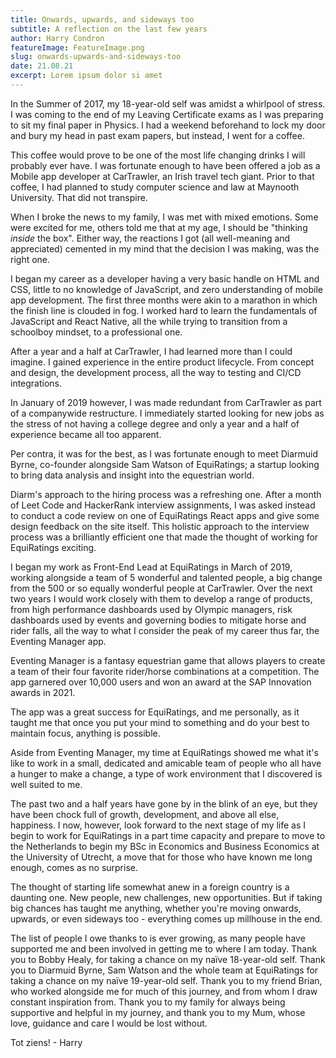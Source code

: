 ```yaml
---
title: Onwards, upwards, and sideways too
subtitle: A reflection on the last few years
author: Harry Condron
featureImage: FeatureImage.png
slug: onwards-upwards-and-sideways-too
date: 21.08.21
excerpt: Lorem ipsum dolor si amet
---
```


In the Summer of 2017, my 18-year-old self was amidst a whirlpool of stress. I was coming to the end of my Leaving Certificate exams as I was preparing to sit my final paper in Physics. I had a weekend beforehand to lock my door and bury my head in past exam papers, but instead, I went for a coffee.

This coffee would prove to be one of the most life changing drinks I will probably ever have. I was fortunate enough to have been offered a job as a Mobile app developer at CarTrawler, an Irish travel tech giant. Prior to that coffee, I had planned to study computer science and law at Maynooth University. That did not transpire.

When I broke the news to my family, I was met with mixed emotions. Some were excited for me, others told me that at my age, I should be &quot;thinking _inside_ the box&quot;. Either way, the reactions I got (all well-meaning and appreciated) cemented in my mind that the decision I was making, was the right one.

I began my career as a developer having a very basic handle on HTML and CSS, little to no knowledge of JavaScript, and zero understanding of mobile app development. The first three months were akin to a marathon in which the finish line is clouded in fog. I worked hard to learn the fundamentals of JavaScript and React Native, all the while trying to transition from a schoolboy mindset, to a professional one.

After a year and a half at CarTrawler, I had learned more than I could imagine. I gained experience in the entire product lifecycle. From concept and design, the development process, all the way to testing and CI/CD integrations.

In January of 2019 however, I was made redundant from CarTrawler as part of a companywide restructure. I immediately started looking for new jobs as the stress of not having a college degree and only a year and a half of experience became all too apparent.

Per contra, it was for the best, as I was fortunate enough to meet Diarmuid Byrne, co-founder alongside Sam Watson of EquiRatings; a startup looking to bring data analysis and insight into the equestrian world.

Diarm&#39;s approach to the hiring process was a refreshing one. After a month of Leet Code and HackerRank interview assignments, I was asked instead to conduct a code review on one of EquiRatings React apps and give some design feedback on the site itself. This holistic approach to the interview process was a brilliantly efficient one that made the thought of working for EquiRatings exciting.

I began my work as Front-End Lead at EquiRatings in March of 2019, working alongside a team of 5 wonderful and talented people, a big change from the 500 or so equally wonderful people at CarTrawler. Over the next two years I would work closely with them to develop a range of products, from high performance dashboards used by Olympic managers, risk dashboards used by events and governing bodies to mitigate horse and rider falls, all the way to what I consider the peak of my career thus far, the Eventing Manager app.

Eventing Manager is a fantasy equestrian game that allows players to create a team of their four favorite rider/horse combinations at a competition. The app garnered over 10,000 users and won an award at the SAP Innovation awards in 2021.

The app was a great success for EquiRatings, and me personally, as it taught me that once you put your mind to something and do your best to maintain focus, anything is possible.

Aside from Eventing Manager, my time at EquiRatings showed me what it&#39;s like to work in a small, dedicated and amicable team of people who all have a hunger to make a change, a type of work environment that I discovered is well suited to me.

The past two and a half years have gone by in the blink of an eye, but they have been chock full of growth, development, and above all else, happiness. I now, however, look forward to the next stage of my life as I begin to work for EquiRatings in a part time capacity and prepare to move to the Netherlands to begin my BSc in Economics and Business Economics at the University of Utrecht, a move that for those who have known me long enough, comes as no surprise.

The thought of starting life somewhat anew in a foreign country is a daunting one. New people, new challenges, new opportunities. But if taking big chances has taught me anything, whether you&#39;re moving onwards, upwards, or even sideways too - everything comes up millhouse in the end.

The list of people I owe thanks to is ever growing, as many people have supported me and been involved in getting me to where I am today. Thank you to Bobby Healy, for taking a chance on my naïve 18-year-old self. Thank you to Diarmuid Byrne, Sam Watson and the whole team at EquiRatings for taking a chance on my naïve 19-year-old self. Thank you to my friend Brian, who worked alongside me for much of this journey, and from whom I draw constant inspiration from. Thank you to my family for always being supportive and helpful in my journey, and thank you to my Mum, whose love, guidance and care I would be lost without.

Tot ziens! - Harry
